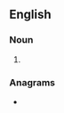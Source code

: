 ==English==

===Noun===
{{head|en|noun plural form}}

# {{plural of|cardiomyocyte|lang=en}}

===Anagrams===
* {{anagrams|en|a=accdeimoorstyy|myocardiocytes}}